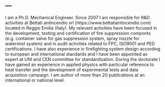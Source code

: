 ---
---

<link rel="stylesheet" href="styles.css" type="text/css">

I am a Ph.D. Mechanical Engineer. Since 2007 I am responsible for R&D activities at Bettati antincendio srl (https://www.bettatiantincendio.com) located in Reggio Emilia (Italy). My relevant activities have been focused in the development, testing and certification of fire suppression componts (e.g. container valve for gas suppression system, spray nozzle for watermist system) and in audit activities related to FPC, ISO9001 and PED certifications. I have also experience in firefighting system design according to european and international standards and I have been appointed as expert at UNI and CEN committee for standardization. During the doctorate I have gained an experience in applied physics with particular reference to heat transfer and the development of experimental tests and data acquisition campaign. I am author of more than 20 publications at an international or national level. 